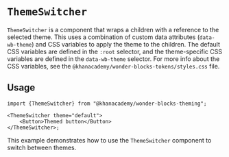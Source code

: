 
<Meta of={ThemeSwitcherStories} />

# `ThemeSwitcher`

`ThemeSwitcher` is a component that wraps a children with a reference to the
selected theme. This uses a combination of custom data attributes
(`data-wb-theme`) and CSS variables to apply the theme to the children. The
default CSS variables are defined in the `:root` selector, and the
theme-specific CSS variables are defined in the `data-wb-theme` selector. For
more info about the CSS variables, see the
`@khanacademy/wonder-blocks-tokens/styles.css` file.

## Usage

```tsx
import {ThemeSwitcher} from "@khanacademy/wonder-blocks-theming";

<ThemeSwitcher theme="default">
    <Button>Themed button</Button>
</ThemeSwitcher>;
```

This example demonstrates how to use the `ThemeSwitcher` component to switch
between themes.

<Canvas of={ThemeSwitcherStories.Default} />
